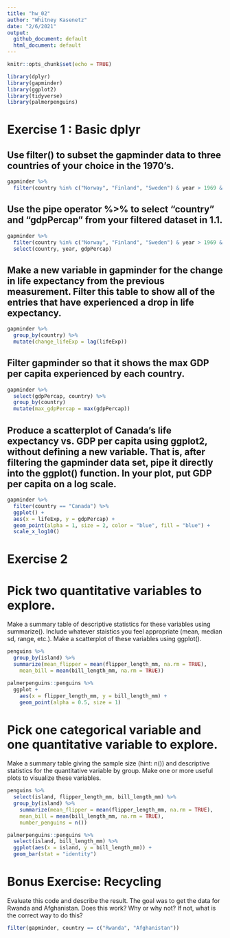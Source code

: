 ```yaml
---
title: "hw_02"
author: "Whitney Kasenetz"
date: "2/6/2021"
output: 
  github_document: default    
  html_document: default
---
```


```r
knitr::opts_chunk$set(echo = TRUE)
```


```r

library(dplyr)
library(gapminder)
library(ggplot2)
library(tidyverse)
library(palmerpenguins)
```

# Exercise 1 : Basic dplyr

## Use filter() to subset the gapminder data to three countries of your choice in the 1970’s.

```r
gapminder %>% 
  filter(country %in% c("Norway", "Finland", "Sweden") & year > 1969 & year < 1980)
```

## Use the pipe operator %>% to select “country” and “gdpPercap” from your filtered dataset in 1.1.
```r
gapminder %>% 
  filter(country %in% c("Norway", "Finland", "Sweden") & year > 1969 & year < 1980) %>% 
  select(country, year, gdpPercap)
```

## Make a new variable in gapminder for the change in life expectancy from the previous measurement. Filter this table to show all of the entries that have experienced a drop in life expectancy.
```r
gapminder %>% 
  group_by(country) %>% 
  mutate(change_lifeExp = lag(lifeExp))
```

## Filter gapminder so that it shows the max GDP per capita experienced by each country.
```r
gapminder %>% 
  select(gdpPercap, country) %>% 
  group_by(country)
  mutate(max_gdpPercap = max(gdpPercap))
```

## Produce a scatterplot of Canada’s life expectancy vs. GDP per capita using ggplot2, without defining a new variable. That is, after filtering the gapminder data set, pipe it directly into the ggplot() function. In your plot, put GDP per capita on a log scale.
```r
gapminder %>% 
  filter(country == "Canada") %>% 
  ggplot() +
  aes(x = lifeExp, y = gdpPercap) +
  geom_point(alpha = 1, size = 2, color = "blue", fill = "blue") +
  scale_x_log10() 
```

# Exercise 2

# Pick two quantitative variables to explore.

Make a summary table of descriptive statistics for these variables using summarize().
Include whatever staistics you feel appropriate (mean, median sd, range, etc.).
Make a scatterplot of these variables using ggplot().

```r
penguins %>%
  group_by(island) %>% 
  summarize(mean_flipper = mean(flipper_length_mm, na.rm = TRUE),
    mean_bill = mean(bill_length_mm, na.rm = TRUE))

palmerpenguins::penguins %>% 
  ggplot +
    aes(x = flipper_length_mm, y = bill_length_mm) +
    geom_point(alpha = 0.5, size = 1) 

```

# Pick one categorical variable and one quantitative variable to explore.

Make a summary table giving the sample size (hint: n()) and descriptive statistics for the quantitative variable by group.
Make one or more useful plots to visualize these variables.
```r
penguins %>%
  select(island, flipper_length_mm, bill_length_mm) %>% 
  group_by(island) %>% 
    summarize(mean_flipper = mean(flipper_length_mm, na.rm = TRUE),
    mean_bill = mean(bill_length_mm, na.rm = TRUE),
    number_penguins = n())

palmerpenguins::penguins %>% 
  select(island, bill_length_mm) %>% 
  ggplot(aes(x = island, y = bill_length_mm)) +
  geom_bar(stat = "identity")

```

# Bonus Exercise: Recycling

Evaluate this code and describe the result. The goal was to get the data for Rwanda and Afghanistan. Does this work? Why or why not? If not, what is the correct way to do this?
```r
filter(gapminder, country == c("Rwanda", "Afghanistan"))
```